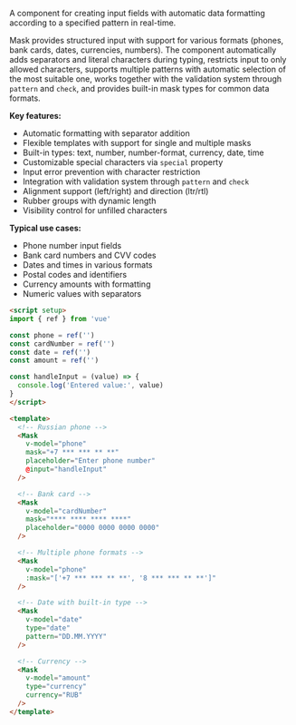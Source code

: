 A component for creating input fields with automatic data formatting according to a specified pattern in real-time.

Mask provides structured input with support for various formats (phones, bank cards, dates, currencies, numbers). The component automatically adds separators and literal characters during typing, restricts input to only allowed characters, supports multiple patterns with automatic selection of the most suitable one, works together with the validation system through `pattern` and `check`, and provides built-in mask types for common data formats.

**Key features:**

- Automatic formatting with separator addition
- Flexible templates with support for single and multiple masks
- Built-in types: text, number, number-format, currency, date, time
- Customizable special characters via `special` property
- Input error prevention with character restriction
- Integration with validation system through `pattern` and `check`
- Alignment support (left/right) and direction (ltr/rtl)
- Rubber groups with dynamic length
- Visibility control for unfilled characters

**Typical use cases:**

- Phone number input fields
- Bank card numbers and CVV codes
- Dates and times in various formats
- Postal codes and identifiers
- Currency amounts with formatting
- Numeric values with separators

```html
<script setup>
import { ref } from 'vue'

const phone = ref('')
const cardNumber = ref('')
const date = ref('')
const amount = ref('')

const handleInput = (value) => {
  console.log('Entered value:', value)
}
</script>

<template>
  <!-- Russian phone -->
  <Mask
    v-model="phone"
    mask="+7 *** *** ** **"
    placeholder="Enter phone number"
    @input="handleInput"
  />

  <!-- Bank card -->
  <Mask
    v-model="cardNumber"
    mask="**** **** **** ****"
    placeholder="0000 0000 0000 0000"
  />

  <!-- Multiple phone formats -->
  <Mask
    v-model="phone"
    :mask="['+7 *** *** ** **', '8 *** *** ** **']"
  />

  <!-- Date with built-in type -->
  <Mask
    v-model="date"
    type="date"
    pattern="DD.MM.YYYY"
  />

  <!-- Currency -->
  <Mask
    v-model="amount"
    type="currency"
    currency="RUB"
  />
</template>
```
